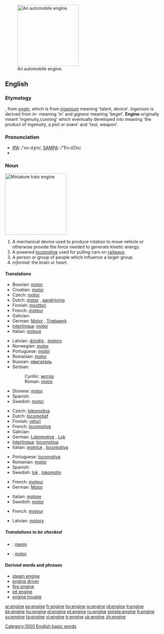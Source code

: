 [[Image:Mercedes V6 DTM Rennmotor 1996.jpg|thumb|200px|right|An automobile engine.]]
==English==
{{commonscat|Engines}}

===Etymology===
{{ME.}}, from {{OF.}} ''[[engin]]'', which is from {{L.}} ''[[ingenium]]'' meaning 'talent, device'. ''Ingenium'' is derived from ''in-'' meaning 'in' and ''gignere'' meaning 'beget'. '''Engine''' originally meant 'ingenuity,cunning' which eventually developed into meaning 'the product of ingenuity, a plot or snare' and 'tool, weapon'.

===Pronunciation===
* [[w:IPA_chart_for_English|IPA]]: /'ɛn.dʒin/, [[w:SAMPA/English|SAMPA]]: /"En.dZIn/.
*{{audio|en-us-engine.ogg|Audio (US)}}

===Noun===
{{wikipedia}}
[[Image:Miniature Railway.JPG|thumb|right|200px|Miniature train '''engine''']]
{{en-noun}}

# A mechanical device used to produce rotation to move vehicle or otherwise provide the force needed to generate kinetic energy.
# A powered [[locomotive]] used for pulling cars on [[railway]]s.
# A person or group of people which influence a larger group.
# ''informal:'' the brain or heart.

====Translations====
{{trans-top|mechanical device}}
*Bosnian: [[motor#Bosnian|motor]] {{m}}
*Croatian: [[motor#Croatian|motor]] {{m}}
*Czech: [[motor#Czech|motor]] {{m}}
*Dutch: [[motor]] {{m}}, [[aandrijving]] {{f}}
*Finnish: [[moottori]]
*French: [[moteur]] {{m}}
*Galician: {{trad|gl|motor}} {{m}}
*German: [[Motor]] {{m}}, [[Triebwerk]] {{n}}
*[[Interlingua]]: [[motor]]
*Italian: [[motore]] {{m}}
{{trans-mid}}
*Latvian: [[dzinējs]] {{m}}, [[motors]] {{m}}
*Norwegian: [[motor]] {{m}}
*Portuguese: [[motor]] {{m}}
*Romanian: [[motor]] {{n}}
*Russian: [[двигатель]] {{m}}
*Serbian:
*:Cyrillic: [[мотор#Serbian|мотор]] {{m}}
*:Roman: [[motor#Serbian|motor]] {{m}}
*Slovene: [[motor]] {{m}}
*Spanish: {{trad|es|motor}} {{f}}
*Swedish: [[motor]] {{n}}
{{trans-bottom}}

{{trans-top|locomotive}}
*Czech: [[lokomotiva]] {{f}}
*Dutch: [[locomotief]] {{m}}
*Finnish: [[veturi]]
*French: [[locomotive]] {{f}}
*Galician: {{trad|gl|locomotora}} {{f}}
*German: [[Lokomotive]] {{f}}, [[Lok]] {{f}}
*[[Interlingua]]: [[locomotiva]]
*Italian: [[motrice]] {{f}}, [[locomotiva]] {{f}}
{{trans-mid}}
*Portuguese: [[locomotiva]] {{f}}
*Romanian: [[motor]] {{n}}
*Spanish: {{trad|es|locomotora}} {{m}}
*Swedish: [[lok]] {{c}}, [[lokomotiv]] {{c}}
{{trans-bottom}}

{{trans-top|influential group}}
*French: [[moteur]] {{m}}
*German: [[Motor]] {{m}}
{{trans-mid}}
*Italian: [[motore]] {{m}}
*Swedish: [[motor]] {{n}}
{{trans-bottom}}

{{trans-top|brain or heart}}
*French: [[moteur]] {{m}}
{{trans-mid}}
*Latvian: [[motors]] {{m}}
{{trans-bottom}}

=====Translations to be checked=====
{{checktrans}}

*{{ttbc|Indonesian}}: [[mesin]]
*{{ttbc|Spanish}}: [[motor]] {{m}}

{{rfc-header|Derived words and phrases}}

====Derived words and phrases====
*[[steam engine]]
*[[engine driver]]
*[[fire engine]]
*[[jet engine]]
*[[engine trouble]]

[[Category:1000 English basic words]]

[[ar:engine]]
[[es:engine]]
[[fr:engine]]
[[hy:engine]]
[[io:engine]]
[[id:engine]]
[[it:engine]]
[[kk:engine]]
[[hu:engine]]
[[pl:engine]]
[[pt:engine]]
[[ru:engine]]
[[simple:engine]]
[[fi:engine]]
[[sv:engine]]
[[ta:engine]]
[[vi:engine]]
[[tr:engine]]
[[uk:engine]]
[[zh:engine]]